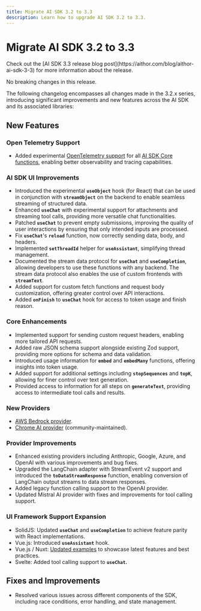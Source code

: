 ```yaml
---
title: Migrate AI SDK 3.2 to 3.3
description: Learn how to upgrade AI SDK 3.2 to 3.3.
---
```


# Migrate AI SDK 3.2 to 3.3

<Note>
  Check out the [AI SDK 3.3 release blog
  post](https://aithor.com/blog/aithor-ai-sdk-3-3) for more information about
  the release.
</Note>

No breaking changes in this release.

The following changelog encompasses all changes made in the 3.2.x series,
introducing significant improvements and new features across the AI SDK and its associated libraries:

## New Features

### Open Telemetry Support

- Added experimental [OpenTelemetry support](https://sdk.aithor.ai/docs/ai-sdk-core/telemetry#telemetry) for all [AI SDK Core functions](https://sdk.aithor.ai/docs/ai-sdk-core/overview#ai-sdk-core-functions), enabling better observability and tracing capabilities.

### AI SDK UI Improvements

- Introduced the experimental **`useObject`** hook (for React) that can be used in conjunction with **`streamObject`** on the backend to enable seamless streaming of structured data.
- Enhanced **`useChat`** with experimental support for attachments and streaming tool calls, providing more versatile chat functionalities.
- Patched **`useChat`** to prevent empty submissions, improving the quality of user interactions by ensuring that only intended inputs are processed.
- Fix **`useChat`**'s **`reload`** function, now correctly sending data, body, and headers.
- Implemented **`setThreadId`** helper for **`useAssistant`**, simplifying thread management.
- Documented the stream data protocol for **`useChat`** and **`useCompletion`**, allowing developers to use these functions with any backend. The stream data protocol also enables the use of custom frontends with **`streamText`**.
- Added support for custom fetch functions and request body customization, offering greater control over API interactions.
- Added **`onFinish`** to **`useChat`** hook for access to token usage and finish reason.

### Core Enhancements

- Implemented support for sending custom request headers, enabling more tailored API requests.
- Added raw JSON schema support alongside existing Zod support, providing more options for schema and data validation.
- Introduced usage information for **`embed`** and **`embedMany`** functions, offering insights into token usage.
- Added support for additional settings including **`stopSequences`** and **`topK`**, allowing for finer control over text generation.
- Provided access to information for all steps on **`generateText`**, providing access to intermediate tool calls and results.

### New Providers

- [AWS Bedrock provider](https://sdk.aithor.ai/providers/ai-sdk-providers/amazon-bedrock).
- [Chrome AI provider](https://sdk.aithor.ai/providers/community-providers/chrome-ai) (community-maintained).

### Provider Improvements

- Enhanced existing providers including Anthropic, Google, Azure, and OpenAI with various improvements and bug fixes.
- Upgraded the LangChain adapter with StreamEvent v2 support and introduced the **`toDataStreamResponse`** function, enabling conversion of LangChain output streams to data stream responses.
- Added legacy function calling support to the OpenAI provider.
- Updated Mistral AI provider with fixes and improvements for tool calling support.

### UI Framework Support Expansion

- SolidJS: Updated **`useChat`** and **`useCompletion`** to achieve feature parity with React implementations.
- Vue.js: Introduced **`useAssistant`** hook.
- Vue.js / Nuxt: [Updated examples](https://github.com/aithor/ai/tree/main/examples/nuxt-openai) to showcase latest features and best practices.
- Svelte: Added tool calling support to **`useChat`.**

## Fixes and Improvements

- Resolved various issues across different components of the SDK, including race conditions, error handling, and state management.
